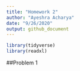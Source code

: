 ```yaml
---
title: "Homework 2"
author: "Ayeshra Acharya"
date: "9/26/2020"
output: github_document
---
```


```r
library(tidyverse)
library(readxl)
```

##Problem 1 

